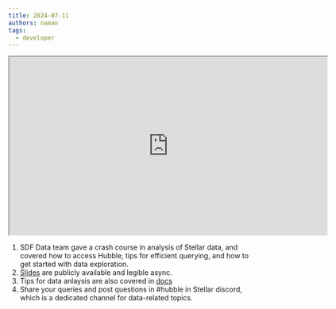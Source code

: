 ```yaml
---
title: 2024-07-11
authors: naman
tags:
  - developer
---
```


<iframe
  src="https://drive.google.com/file/d/1uBv-Qv6bHzri7OeRyBJo7hxJtH6CKjEH/preview"
  width="640"
  height="360"
  allow="autoplay"
></iframe>

1. SDF Data team gave a crash course in analysis of Stellar data, and covered how to access Hubble, tips for efficient querying, and how to get started with data exploration.
2. [Slides](https://docs.google.com/presentation/d/1QsCwFLFcDF4RmNIwtSSnNrUfZb0RM0kLxOOxC7ENY5M/edit#slide=id.g2cb5821e4de_1_1143) are publicly available and legible async. 
3. Tips for data anlaysis are also covered in [docs](https://developers.stellar.org/docs/data/hubble/analyst-guide)
4. Share your queries and post questions in #hubble in Stellar discord, which is a dedicated channel for data-related topics.
